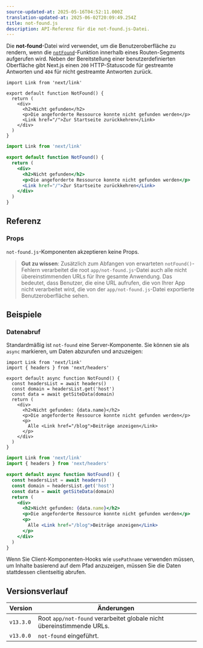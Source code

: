 ```yaml
---
source-updated-at: 2025-05-16T04:52:11.000Z
translation-updated-at: 2025-06-02T20:09:49.254Z
title: not-found.js
description: API-Referenz für die not-found.js-Datei.
---
```


Die **not-found**-Datei wird verwendet, um die Benutzeroberfläche zu rendern, wenn die [`notFound`](/docs/app/api-reference/functions/not-found)-Funktion innerhalb eines Routen-Segments aufgerufen wird. Neben der Bereitstellung einer benutzerdefinierten Oberfläche gibt Next.js einen `200` HTTP-Statuscode für gestreamte Antworten und `404` für nicht gestreamte Antworten zurück.

```tsx filename="app/not-found.tsx" switcher
import Link from 'next/link'

export default function NotFound() {
  return (
    <div>
      <h2>Nicht gefunden</h2>
      <p>Die angeforderte Ressource konnte nicht gefunden werden</p>
      <Link href="/">Zur Startseite zurückkehren</Link>
    </div>
  )
}
```

```jsx filename="app/blog/not-found.js" switcher
import Link from 'next/link'

export default function NotFound() {
  return (
    <div>
      <h2>Nicht gefunden</h2>
      <p>Die angeforderte Ressource konnte nicht gefunden werden</p>
      <Link href="/">Zur Startseite zurückkehren</Link>
    </div>
  )
}
```

## Referenz

### Props

`not-found.js`-Komponenten akzeptieren keine Props.

> **Gut zu wissen**: Zusätzlich zum Abfangen von erwarteten `notFound()`-Fehlern verarbeitet die root `app/not-found.js`-Datei auch alle nicht übereinstimmenden URLs für Ihre gesamte Anwendung. Das bedeutet, dass Benutzer, die eine URL aufrufen, die von Ihrer App nicht verarbeitet wird, die von der `app/not-found.js`-Datei exportierte Benutzeroberfläche sehen.

## Beispiele

### Datenabruf

Standardmäßig ist `not-found` eine Server-Komponente. Sie können sie als `async` markieren, um Daten abzurufen und anzuzeigen:

```tsx filename="app/not-found.tsx" switcher
import Link from 'next/link'
import { headers } from 'next/headers'

export default async function NotFound() {
  const headersList = await headers()
  const domain = headersList.get('host')
  const data = await getSiteData(domain)
  return (
    <div>
      <h2>Nicht gefunden: {data.name}</h2>
      <p>Die angeforderte Ressource konnte nicht gefunden werden</p>
      <p>
        Alle <Link href="/blog">Beiträge anzeigen</Link>
      </p>
    </div>
  )
}
```

```jsx filename="app/not-found.jsx" switcher
import Link from 'next/link'
import { headers } from 'next/headers'

export default async function NotFound() {
  const headersList = await headers()
  const domain = headersList.get('host')
  const data = await getSiteData(domain)
  return (
    <div>
      <h2>Nicht gefunden: {data.name}</h2>
      <p>Die angeforderte Ressource konnte nicht gefunden werden</p>
      <p>
        Alle <Link href="/blog">Beiträge anzeigen</Link>
      </p>
    </div>
  )
}
```

Wenn Sie Client-Komponenten-Hooks wie `usePathname` verwenden müssen, um Inhalte basierend auf dem Pfad anzuzeigen, müssen Sie die Daten stattdessen clientseitig abrufen.

## Versionsverlauf

| Version   | Änderungen                                             |
| --------- | ----------------------------------------------------- |
| `v13.3.0` | Root `app/not-found` verarbeitet globale nicht übereinstimmende URLs. |
| `v13.0.0` | `not-found` eingeführt.                               |